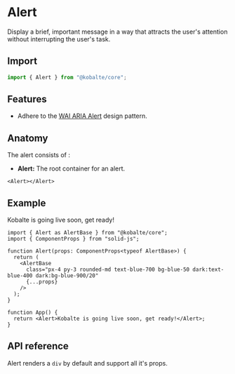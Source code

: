 

# Alert

Display a brief, important message in a way that attracts the user's attention without interrupting the user's task.

## Import

```ts
import { Alert } from "@kobalte/core";
```

## Features

- Adhere to the [WAI ARIA Alert](https://www.w3.org/WAI/ARIA/apg/patterns/alert/) design pattern.

## Anatomy

The alert consists of :

- **Alert:** The root container for an alert.

```tsx
<Alert></Alert>
```

## Example

<Preview>
  <Alert class="px-4 py-3 rounded-md text-blue-700 bg-blue-50 dark:text-blue-400 dark:bg-blue-900/20">
    Kobalte is going live soon, get ready!
  </Alert>
</Preview>

```tsx
import { Alert as AlertBase } from "@kobalte/core";
import { ComponentProps } from "solid-js";

function Alert(props: ComponentProps<typeof AlertBase>) {
  return (
    <AlertBase
      class="px-4 py-3 rounded-md text-blue-700 bg-blue-50 dark:text-blue-400 dark:bg-blue-900/20"
      {...props}
    />
  );
}

function App() {
  return <Alert>Kobalte is going live soon, get ready!</Alert>;
}
```

## API reference

Alert renders a `div` by default and support all it's props.
